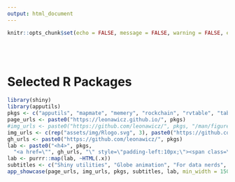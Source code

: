 ```yaml
---
output: html_document
---
```


```r
knitr::opts_chunk$set(echo = FALSE, message = FALSE, warning = FALSE, error = FALSE, tidy = TRUE)
```

<br><br>

# Selected R Packages

```r
library(shiny)
library(apputils)
pkgs <- c("apputils", "mapmate", "memery", "rockchain", "rvtable", "tabr")
page_urls <- paste0("https://leonawicz.github.io/", pkgs)
#img_urls <- paste0("https://github.com/leonawicz/", pkgs, "/man/figures/pkg_icon.svg")
img_urls <- c(rep("assets/img/Rlogo.svg", 3), paste0("https://github.com/leonawicz/", pkgs[4:6], "/blob/master/data-raw/", pkgs[4:6], ".png?raw=true"))
gh_urls <- paste0("https://github.com/leonawicz/", pkgs)
lab <- paste0("<h4>", pkgs,
  "<a href=\"", gh_urls, "\" style=\"padding-left:10px;\"><span class=\"fa fa-github fa-lg\"></span></a></h4>")
lab <- purrr::map(lab, ~HTML(.x))
subtitles <- c("Shiny utilities", "Globe animation", "For data nerds", "Blockchain in R", "Density frames", "Guitar tabs")
app_showcase(page_urls, img_urls, pkgs, subtitles, lab, min_width = 150, max_width = 150, img_style = "padding:5px;", new_window = FALSE)
```
